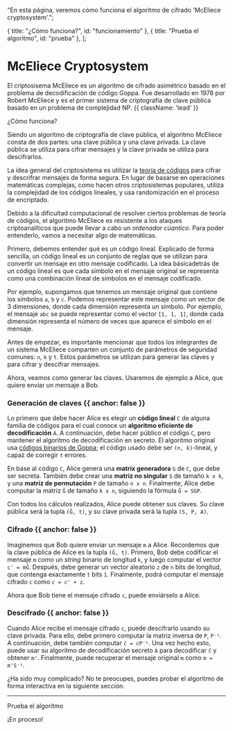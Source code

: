 
  "En esta página, veremos cómo funciona el algoritmo de cifrado 'McEliece cryptosystem'.";

  { title: "¿Cómo funciona?", id: "funcionamiento" },
  { title: "Prueba el algoritmo", id: "prueba" },
];

# McEliece Cryptosystem

El criptosisema McEliece es un algoritmo de cifrado asimétrico basado en el problema de
decodificación de código Goppa. Fue desarrollado en 1978 por Robert McEliece y es el primer
sistema de criptografía de clave pública basado en un problema de complejidad NP. {{ className: 'lead' }}

<Heading level={2} id="funcionamiento">
  ¿Cómo funciona?
</Heading>

Siendo un algoritmo de criptografía de clave pública, el algoritmo McEliece consta de dos
partes: una clave pública y una clave privada. La clave pública se utiliza para cifrar
mensajes y la clave privada se utiliza para descifrarlos.

La idea general del criptosistema es utilizar la
<a href="https://es.wikipedia.org/wiki/Teor%C3%ADa_de_c%C3%B3digos" target="_blank">teoría de códigos</a>
para cifrar y descrifrar mensajes de forma segura. En lugar de basarse en operaciones
matemáticas complejas, como hacen otros criptosistemas populares, utiliza la complejidad
de los códigos lineales, y usa randomización en el proceso de encriptado.

Debido a la dificultad computacional de resolver ciertos problemas de teoría de códigos,
el algoritmo McEliece es resistente a los ataques criptoanalíticos que puede llevar a cabo
un _ordenador cúantico_. Para poder entenderlo, vamos a necesitar algo de matemáticas.

Primero, debemos entender qué es un código lineal. Explicado de forma sencilla, un código
lineal es un conjunto de reglas que se utilizan para convertir un mensaje en otro mensaje
codificado. La idea básicadetrás de un código lineal es que cada símbolo en el mensaje
original se representa como una combinación lineal de símbolos en el mensaje codificado.

Por ejemplo, supongamos que tenemos un mensaje original que contiene los símbolos `a`, `b`
y `c`. Podemos representar este mensaje como un vector de 3 dimensiones, donde cada dimensión
representa un símbolo. Por ejemplo, el mensaje `abc` se puede representar como el vector
`[1, 1, 1]`, donde cada dimensión representa el número de veces que aparece el símbolo en el
mensaje.

Antes de empezar, es importante mencionar que todos los integrantes de un sistema McEliece
comparten un conjunto de parámetros de seguridad comunes: `n`, `k` y `t`. Estos parámetros
se utilizan para generar las claves y para cifrar y descifrar mensajes.

Ahora, veamos como generar las claves. Usaremos de ejemplo a Alice, que quiere enviar un
mensaje a Bob.

### Generación de claves {{ anchor: false }}
Lo primero que debe hacer Alice es elegir un **código lineal** `C` de alguna familia de códigos
para el cual conoce un **algoritmo eficiente de decodificación** `A`. A continuación, debe hacer
público el código `C`, pero mantener el algoritmo de decodificación en secreto. El algoritmo
original usa <a href="https://en.wikipedia.org/wiki/Binary_Goppa_code" target="_blank">códigos binarios de Goppa</a>;
el código usado debe ser `(n, k)`-lineal, y capaz de corregir `t` errores.

En base al código `C`, Alice genera una **matrix generadora** `G` de `C`, que debe ser secreta.
También debe crear una **matriz no singular** `S` de tamaño `k x k`, y una **matriz de permutación**
`P` de tamaño `n x n`. Finalmente, Alice debe computar la matriz `Ĝ` de tamaño `k x n`,
siguiendo la fórmula `Ĝ = SGP`.

Con todos los cálculos realizados, Alice puede obtener sus claves. Su clave pública será
la tupla `(Ĝ, t)`, y su clave privada será la tupla `(S, P, A)`.

### Cifrado {{ anchor: false }}
Imaginemos que Bob quiere enviar un mensaje `m` a Alice. Recordemos que la clave pública de
Alice es la tupla `(Ĝ, t)`. Primero, Bob debe codificar el mensaje `m` como un _string_
binario de longitud `k`, y luego computar el vector `c' = mĜ`. Después, debe generar un
vector aleatorio `z` de `n` bits de longitud, que contenga exactamente `t` bits `1`.
Finalmente, podrá computar el mensaje cifrado `c` como `c = c' + z`.

Ahora que Bob tiene el mensaje cifrado `c`, puede enviárselo a Alice.

### Descifrado {{ anchor: false }}
Cuando Alice recibe el mensaje cifrado `c`, puede descifrarlo usando su clave privada.
Para ello, debe primero computar la matriz inversa de `P`, `P⁻¹`. A continuación, debe
también computar `ĉ = cP⁻¹`. Una vez hecho esto, puede usar su algoritmo de decodificación
secreto `A` para decodificar `ĉ` y obtener `m'`. Finalmente, puede recuperar el mensaje
original `m` como `m = m'S⁻¹`.

¿Ha sido muy complicado? No te preocupes, puedes probar el algoritmo de forma interactiva
en la siguiente sección.

---

<Heading level={2} id="prueba">
  Prueba el algoritmo
</Heading>

¡En proceso!
